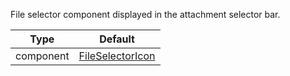 File selector component displayed in the attachment selector bar.

| Type | Default |
| - | - |
| component | [FileSelectorIcon](https://github.com/GetStream/stream-chat-react-native/blob/main/package/src/components/AttachmentPicker/components/FileSelectorIcon.tsx) |
